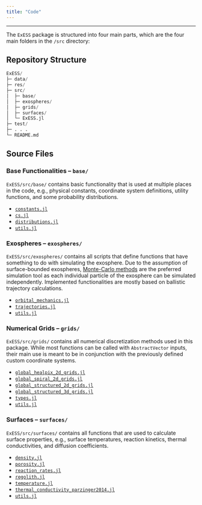 ```yaml
---
title: "Code"
---
```


---


The `ExESS` package is structured into four main parts, which are the four main folders in the `/src` directory:

## Repository Structure

```jl
ExESS/  
├─ data/  
├─ res/  
├─ src/  
│  ├─ base/  
│  ├─ exospheres/  
│  ├─ grids/  
│  ├─ surfaces/  
│  └─ ExESS.jl  
├─ test/  
├─ . . .  
└─ README.md  
```

## Source Files

### Base Functionalities -- `base/` 
`ExESS/src/base/` contains basic functionality that is used at multiple places in the code, e.g., physical constants, coordinate system definitions, utility functions, and some probability distributions.

* [`constants.jl`](/api/base/constants.qmd)  
* [`cs.jl`](/api/base/cs.qmd)
* [`distributions.jl`](/api/base/distributions.qmd)
* [`utils.jl`](/api/base/utility.qmd)

### Exospheres -- `exospheres/`
`ExESS/src/exospheres/` contains all scripts that define functions that have something to do with simulating the exosphere. Due to the assumption of surface-bounded exospheres, [Monte-Carlo methods](https://en.wikipedia.org/wiki/Monte_Carlo_method) are the preferred simulation tool as each individual particle of the exosphere can be simulated independently. Implemented functionalities are mostly based on ballistic trajectory calculations.

* [`orbital_mechanics.jl`](/api/exospheres/orbital_mechanics.qmd)
* [`trajectories.jl`](/api/exospheres/trajectory.qmd)
* [`utils.jl`]()

### Numerical Grids -- `grids/`
`ExESS/src/grids/` contains all numerical discretization methods used in this package. While most functions can be called with `AbstractVector` inputs, their main use is meant to be in conjunction with the previously defined custom coordinate systems.

* [`global_healpix_2d_grids.jl`]()  
* [`global_spiral_2d_grids.jl`]()  
* [`global_structured_2d_grids.jl`](/api/grids/global_structured_2d_grids.qmd)  
* [`global_structured_3d_grids.jl`](/api/grids/global_structured_3d_grids.qmd)  
* [`types.jl`]()  
* [`utils.jl`]()  

### Surfaces -- `surfaces/`
`ExESS/src/surfaces/` contains all functions that are used to calculate surface properties, e.g., surface temperatures, reaction kinetics, thermal conductivities, and diffusion coefficients.

* [`density.jl`]()  
* [`porosity.jl`]()  
* [`reaction_rates.jl`]()  
* [`regolith.jl`]()  
* [`temperature.jl`](/api/surfaces/temperature.qmd)  
* [`thermal_conductivity_parzinger2014.jl`]()  
* [`utils.jl`]()  